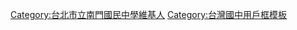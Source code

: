 {{Userbox
  |border-c = #4169e1
  |border-s = 4
  |id-c     = #e0ffff
  |id-fc    = #000000
  |info-c   = #00bfff
  |info-s   = 9
  |info-fc  = #000000
  |id       = 南門國中
  |info     = 這個用戶是'''[[臺北市立南門國民中學]]'''的學生、校友或教職人員。
}}
<includeonly>[[Category:台北市立南門國民中學維基人]]</includeonly>
<noinclude>[[Category:台灣國中用戶框模板]]</noinclude>